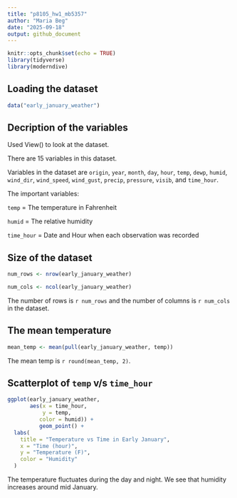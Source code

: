 ```yaml
---
title: "p8105_hw1_mb5357"
author: "Maria Beg"
date: "2025-09-18"
output: github_document
---
```


```r
knitr::opts_chunk$set(echo = TRUE)
library(tidyverse)
library(moderndive)

```

## Loading the dataset

```r

data("early_january_weather")

```

## Decription of the variables

Used View() to look at the dataset. 

There are 15 variables in this dataset.

Variables in the dataset are `origin`, `year`, `month`, `day`, `hour`, `temp`, `dewp`, `humid`, `wind_dir`, `wind_speed`, `wind_gust`, `precip`, `pressure`, `visib`, and `time_hour`.

The important variables:

`temp` = The temperature in Fahrenheit

`humid` = The relative humidity

`time_hour` = Date and Hour when each observation was recorded


## Size of the dataset

```r

num_rows <- nrow(early_january_weather)

num_cols <- ncol(early_january_weather)

```

The number of rows is `r num_rows` and the number of columns is `r num_cols` in the dataset.


## The mean temperature 

```r

mean_temp <- mean(pull(early_january_weather, temp))

```

The mean temp is `r round(mean_temp, 2)`.


## Scatterplot of `temp` v/s `time_hour`

```r

ggplot(early_january_weather, 
       aes(x = time_hour, 
           y = temp, 
          color = humid)) +
          geom_point() +
  labs(
    title = "Temperature vs Time in Early January",
    x = "Time (hour)",
    y = "Temperature (F)",
    color = "Humidity"
  )


```

The temperature fluctuates during the day and night. We see that humidity increases around mid January.

